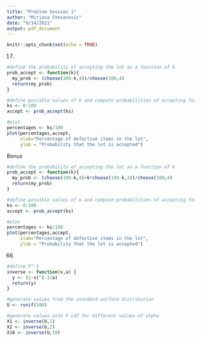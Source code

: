 ```yaml
---
title: "Problem Session 1"
author: "Mirjana Stevanovic"
date: "9/14/2021"
output: pdf_document
---
```


```r
knitr::opts_chunk$set(echo = TRUE)
```

\section{Chapter 1}

17.

```r
#define the probability of accepting the lot as a function of k
prob_accept <- function(k){
  my_prob <- (choose(100-k,4))/choose(100,4)
  return(my_prob)
}

#define possible values of k and compute probabilities of accepting for each
ks <- 0:100
accept <- prob_accept(ks)

#plot
percentages <- ks/100
plot(percentages,accept,
     xlab="Percentage of defective items in the lot",
     ylab = "Probability that the lot is accepted")
```

Bonus
```r
#define the probability of accepting the lot as a function of k
prob_accept <- function(k){
  my_prob <- (choose(100-k,4)+k*choose(100-k,3))/choose(100,4)
  return(my_prob)
}

#define possible values of k and compute probabilities of accepting for each
ks <- 0:100
accept <- prob_accept(ks)

#plot
percentages <- ks/100
plot(percentages,accept,
     xlab="Percentage of defective items in the lot",
     ylab = "Probability that the lot is accepted")
```

\section{Chapter 2}

66.

```r
#define F^-1
inverse <- function(x,a) {
  y <- (1-x)^(-1/a)
  return(y)
}

#generate values from the standard uniform distribution
U <- runif(100)

#generate values with F cdf for different values of alpha
X1 <- inverse(U,1) 
X2 <- inverse(U,2)
X10 <- inverse(U,10)
```


